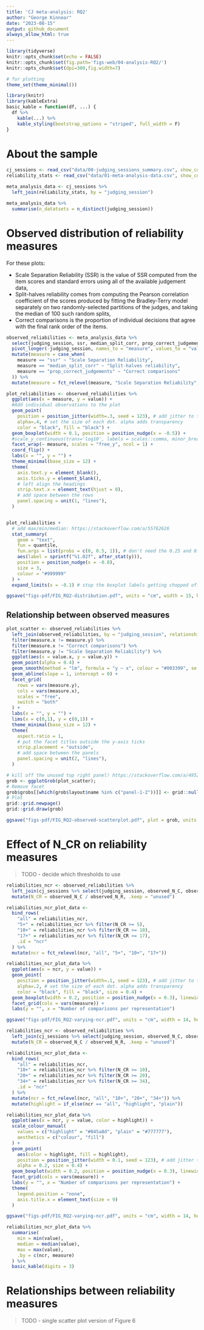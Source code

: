 ```yaml
---
title: 'CJ meta-analysis: RQ2'
author: "George Kinnear"
date: "2023-08-15"
output: github_document
always_allow_html: true
---
```


```r
library(tidyverse)
knitr::opts_chunk$set(echo = FALSE)
knitr::opts_chunk$set(fig.path='figs-web/04-analysis-RQ2/')
knitr::opts_chunk$set(dpi=300,fig.width=7)

# for plotting
theme_set(theme_minimal())

library(knitr)
library(kableExtra)
basic_kable = function(df, ...) {
  df %>% 
    kable(...) %>%
    kable_styling(bootstrap_options = "striped", full_width = F)
}
```

# About the sample

```r
cj_sessions <- read_csv("data/00-judging_sessions_summary.csv", show_col_types = FALSE)
reliability_stats <- read_csv("data/01-meta-analysis-data.csv", show_col_types = FALSE)

meta_analysis_data <- cj_sessions %>% 
  left_join(reliability_stats, by = "judging_session")

meta_analysis_data %>% 
  summarise(n_datatsets = n_distinct(judging_session))
```

# Observed distribution of reliability measures

For these plots:

* Scale Separation Reliability (SSR) is the value of SSR computed from the item scores and standard errors using all of the available judgement data,
* Split-halves reliability comes from computing the Pearson correlation coefficient of the scores produced by fitting the Bradley-Terry model separately on two randomly-selected partitions of the judges, and taking the median of 100 such random splits,
* Correct comparisons is the proportion of individual decisions that agree with the final rank order of the items.

```r
observed_reliabilities <- meta_analysis_data %>% 
  select(judging_session, ssr, median_split_corr, prop_correct_judgements) %>% 
  pivot_longer(-judging_session, names_to = "measure", values_to = "value") %>% 
  mutate(measure = case_when(
    measure == "ssr" ~ "Scale Separation Reliability",
    measure == "median_split_corr" ~ "Split-halves reliability",
    measure == "prop_correct_judgements" ~ "Correct comparisons"
  )) %>% 
  mutate(measure = fct_relevel(measure, "Scale Separation Reliability", "Split-halves reliability", "Correct comparisons"))

plot_reliabilities <- observed_reliabilities %>% 
  ggplot(aes(x = measure, y = value)) +
  #Add individual observations to the plot
  geom_point(
    position = position_jitter(width=.3, seed = 123), # add jitter to the observations, using seed so it's reproducible
    alpha=.4, # set the size of each dot. alpha adds transparency
    color = "black", fill = "black") +
  geom_boxplot(width = 0.1, position = position_nudge(x = -0.5)) +
  #scale_y_continuous(trans='log10', labels = scales::comma, minor_breaks = rep(1:9, 21)*(10^rep(-10:10, each=9))) +
  facet_wrap(~ measure, scales = "free_y", ncol = 1) + 
  coord_flip() +
  labs(x = "", y = "") +
  theme_minimal(base_size = 12) +
  theme(
    axis.text.y = element_blank(),
    axis.ticks.y = element_blank(),
    # left align the headings
    strip.text.x = element_text(hjust = 0),
    # add space between the rows
    panel.spacing = unit(1, "lines"),
  )


plot_reliabilities +
  # add max/min/median: https://stackoverflow.com/a/55762626
  stat_summary(
    geom = "text",
    fun = quantile,
    fun.args = list(probs = c(0, 0.5, 1)), # don't need the 0.25 and 0.75!
    aes(label = sprintf("%1.02f", after_stat(y))),
    position = position_nudge(x = -0.8),
    size = 3,
    colour = "#999999"
  ) +
  expand_limits(x = -0.1) # stop the boxplot labels getting chopped off

ggsave("figs-pdf/FIG_RQ2-distribution.pdf", units = "cm", width = 15, height = 9)
```


## Relationship between observed measures

```r
plot_scatter <- observed_reliabilities %>%
  left_join(observed_reliabilities, by = "judging_session", relationship = "many-to-many") %>%
  filter(measure.x != measure.y) %>%
  filter(measure.x != "Correct comparisons") %>%
  filter(measure.y != "Scale Separation Reliability") %>%
  ggplot(aes(x = value.x, y = value.y)) +
  geom_point(alpha = 0.4) +
  geom_smooth(method = "lm", formula = "y ~ x", colour = "#003399", se = FALSE) +
  geom_abline(slope = 1, intercept = 0) +
  facet_grid(
    rows = vars(measure.y),
    cols = vars(measure.x),
    scales = "free",
    switch = "both"
  ) +
  labs(x = "", y = "") +
  lims(x = c(0,1), y = c(0,1)) +
  theme_minimal(base_size = 12) +
  theme(
    aspect.ratio = 1,
    # put the facet titles outside the y-axis ticks
    strip.placement = "outside",
    # add space between the panels
    panel.spacing = unit(2, "lines"),
  )

# kill off the unused top right panel! https://stackoverflow.com/a/49525552
grob <- ggplotGrob(plot_scatter);
# Remove facet
grob$grobs[[which(grob$layout$name %in% c("panel-1-2"))]] <- grid::nullGrob();
# Plot
grid::grid.newpage()
grid::grid.draw(grob)

ggsave("figs-pdf/FIG_RQ2-observed-scatterplot.pdf", plot = grob, units = "cm", width = 14, height = 14)
```


# Effect of N_CR on reliability measures

> TODO - decide which thresholds to use

```r
reliabilities_ncr <- observed_reliabilities %>% 
  left_join(cj_sessions %>% select(judging_session, observed_N_C, observed_N_R), join_by(judging_session)) %>% 
  mutate(N_CR = observed_N_C / observed_N_R, .keep = "unused")

reliabilities_ncr_plot_data <-
  bind_rows(
    "all" = reliabilities_ncr,
    "5+" = reliabilities_ncr %>% filter(N_CR >= 5),
    "10+" = reliabilities_ncr %>% filter(N_CR >= 10),
    "17+" = reliabilities_ncr %>% filter(N_CR >= 17),
    .id = "ncr"
  ) %>% 
  mutate(ncr = fct_relevel(ncr, "all", "5+", "10+", "17+"))

reliabilities_ncr_plot_data %>% 
  ggplot(aes(x = ncr, y = value)) +
  geom_point(
    position = position_jitter(width=.1, seed = 123), # add jitter to the observations, using seed so it's reproducible
    alpha=.2, # set the size of each dot. alpha adds transparency
    color = "black", fill = "black", size = 0.4) +
  geom_boxplot(width = 0.2, position = position_nudge(x = 0.3), linewidth = 0.3, outlier.size = 0.4) +
  facet_grid(cols = vars(measure)) +
  labs(y = "", x = "Number of comparisons per representation")

ggsave("figs-pdf/FIG_RQ2-varying-ncr.pdf", units = "cm", width = 14, height = 7)
```


```r
reliabilities_ncr <- observed_reliabilities %>% 
  left_join(cj_sessions %>% select(judging_session, observed_N_C, observed_N_R), join_by(judging_session)) %>% 
  mutate(N_CR = observed_N_C / observed_N_R, .keep = "unused")

reliabilities_ncr_plot_data <-
  bind_rows(
    "all" = reliabilities_ncr,
    "10+" = reliabilities_ncr %>% filter(N_CR >= 10),
    "20+" = reliabilities_ncr %>% filter(N_CR >= 20),
    "34+" = reliabilities_ncr %>% filter(N_CR >= 34),
    .id = "ncr"
  ) %>% 
  mutate(ncr = fct_relevel(ncr, "all", "10+", "20+", "34+")) %>% 
  mutate(highlight = if_else(ncr == "all", "highlight", "plain"))

reliabilities_ncr_plot_data %>% 
  ggplot(aes(x = ncr, y = value, color = highlight)) +
  scale_colour_manual(
    values = c("highlight" = "#045a8d", "plain" = "#777777"),
    aesthetics = c("colour", "fill")
  ) +
  geom_point(
    aes(color = highlight, fill = highlight),
    position = position_jitter(width = 0.1, seed = 123), # add jitter to the observations, using seed so it's reproducible
    alpha = 0.2, size = 0.4) +
  geom_boxplot(width = 0.2, position = position_nudge(x = 0.3), linewidth = 0.3, outlier.size = 0.4) +
  facet_grid(cols = vars(measure)) +
  labs(y = "", x = "Number of comparisons per representation") +
  theme(
    legend.position = "none",
    axis.title.x = element_text(size = 9)
  )

ggsave("figs-pdf/FIG_RQ2-varying-ncr.pdf", units = "cm", width = 14, height = 7)
```

```r
reliabilities_ncr_plot_data %>% 
  summarise(
    min = min(value),
    median = median(value),
    max = max(value),
    .by = c(ncr, measure)
  ) %>% 
  basic_kable(digits = 3)
```



# Relationships between reliability measures

> TODO - single scatter plot version of Figure 6

```r

```





